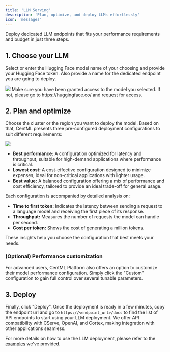 ```yaml
---
title: 'LLM Serving'
description: 'Plan, optimize, and deploy LLMs effortlessly'
icon: 'messages'
---
```


Deploy dedicated LLM endpoints that fits your performance requirements and budget in just three steps.

## 1. Choose your LLM
Select or enter the Hugging Face model name of your choosing and provide your Hugging Face token. Also provide a name for the dedicated endpoint you are going to deploy.

<Frame>
     <img src="/images/llm_stage1.png" style={{ borderRadius: '0.5rem' }} />
</Frame>

<Tip>
Make sure you have been granted access to the model you selected. If not, please go to https://huggingface.co/ and request for access.
</Tip>

## 2. Plan and optimize
Choose the cluster or the region you want to deploy the model. Based on that, CentML presents three pre-configured deployment configurations to suit different requirements:

<Frame>
     <img src="/images/llm_stage2.png" style={{ borderRadius: '0.5rem' }} />
</Frame>

- **Best performance:** A configuration optimized for latency and throughput, suitable for high-demand applications where performance is critical.
- **Lowest cost:** A cost-effective configuration designed to minimize expenses, ideal for non-critical applications with lighter usage.
- **Best value:** A balanced configuration offering a mix of performance and cost efficiency, tailored to provide an ideal trade-off for general usage.

Each configuration is accompanied by detailed analysis on:

- **Time to first token:** Indicates the latency between sending a request to a language model and receiving the first piece of its response.
- **Throughput:** Measures the number of requests the model can handle per second.
- **Cost per token:** Shows the cost of generating a million tokens.

These insights help you choose the configuration that best meets your needs.

### (Optional) Performance customization
For advanced users, CentML Platform also offers an option to customize their model performance configuration. Simply click the "Custom" configuration to gain full control over several tunable parameters.

## 3. Deploy
Finally, click "Deploy". Once the deployment is ready in a few minutes, copy the endpoint url and go to `https://<endpoint_url>/docs` to find the list of API endpoints to start using your LLM deployment. We offer API compatibility with CServe, OpenAI, and Cortex, making integration with other applications seamless.

For more details on how to use the LLM deployment, please refer to the [examples](/examples/chat) we've provided.

